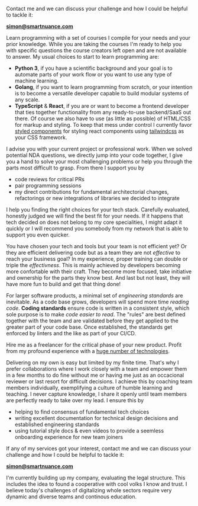 
<SEO title="About" />

<HeroBanner />

<Container section>

Contact me and we can discuss your challenge and how I could be helpful to tackle it:

**simon@smartnuance.com**

</Container>

<Container section>
<TitleSection title="for individuals" subtitle="Learn with me" center />
<Services>
<Service title="Learn programming" icon="user-graduate">

Learn programming with a set of courses I compile for your needs and your prior knowledge. While you are taking the courses I'm ready to help you with specific questions the course creators left open and are not available to answer. My usual choices to start to learn programming are:
- **Python 3**, if you have a scientific background and your goal is to automate parts of your work flow or you want to use any type of machine learning.
- **Golang**, if you want to learn programming from scratch, or your intention is to become a versatile developer capable to build modular systems of any scale.
- **TypeScript** & **React**, if you are or want to become a frontend developer that ties together functionality from any ready-to-use backend/SaaS out there. Of course we also have to use (as little as possible) of HTML/CSS for markup and styling. To keep that mess under control I currently favor [styled components](https://styled-components.com/) for styling react components using [tailwindcss](https://tailwindcss.com/) as your CSS framework.

</Service>
<Service title="Custom advanced coding support & code reviews" icon="award">

I advise you with your current project or professional work. When we solved potential NDA questions, we directly jump into your code together, I give you a hand to solve your most challenging problems or help you through the parts most difficult to grasp. From there I support you by

- code reviews for critical PRs
- pair programming sessions
- my direct contributions for fundamental architectorial changes, refactorings or new integrations of libraries we decided to integrate

</Service>
</Services>

<TitleSection title="for startups" subtitle="Grow with me" center />
<Services>
<Service title="Architecture for your purpose" icon="shapes">

I help you finding the right choices for your tech stack. Carefully evaluated, honestly judged we will find the best fit for your needs. If it happens that tech decided on does not belong to my core specialities, I might adapt it quickly or I will recommend you somebody from my network that is able to support you even quicker. 

</Service>
<Service title="Train your team" icon="chalkboard-teacher">

You have chosen your tech and tools but your team is not efficient yet? Or they are efficient delivering code but as a team they are not _effective_ to reach your business goal? In my experience, proper training can double or triple the _effectivness_. This is mainly achieved by developers becoming more confortable with their craft. They become more focused, take initiative and ownership for the parts they know best. And last but not least, they will have more fun to build and get that thing done!

</Service>
<Service title="Establish engineering standards" icon="map-signs">

For larger software products, a minimal set of _engineering standards_ are inevitable. As a code base grows, developers will spend more time _reading code_. **Coding standards** ensure code is written in a consistent style, which sole purpose is to make _code easier to read_. The "rules" are best defined together with the team and are validated before they get applied to the greater part of your code base. Once established, the standards get enforced by linters and the like as part of your CI/CD.

</Service>
</Services>

<TitleSection title="for companies" subtitle="Count on me" center />
<Services>
<Service title="Boost your product" icon="laptop-code">

Hire me as a freelancer for the critical phase of your new product. Profit from my profound experience with a [huge number of technologies](/resume).

</Service>
<Service title="Boost your team" icon="fighter-jet">

Delivering on my own is easy but limited by my finite time. That's why I prefer collaborations where I work closely with a team and empower them in a few months to do fine without me or having me just as an occacional reviewer or last resort for difficult decisions. I achieve this by coaching team members individually, exemplifying a culture of humble learning and teaching. I never capture knowledge, I share it openly until team members are perfectly ready to take over my lead. I ensure this by
- helping to find consensus of fundamental tech choices
- writing excellent documentation for technical design decisions and established engineering standards
- using tutorial style docs & even videos to provide a seemless onboarding experience for new team joiners

</Service>
</Services>

</Container>

<Container section>

If any of my services got your interest, contact me and we can discuss your challenge and how I could be helpful to tackle it:

**simon@smartnuance.com**

I'm currently building up my company, evaluating the legal structure. This
includes the idea to found a cooperative with cool volks I know and trust. I
believe today's challenges of digitalizing whole sectors require very dynamic
and diverse teams and continous education.

</Container>